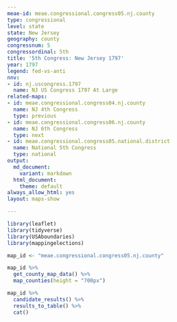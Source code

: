 ```yaml
---
meae-id: meae.congressional.congress05.nj.county
type: congressional
level: state
state: New Jersey
geography: county
congressnum: 5
congressordinal: 5th
title: '5th Congress: New Jersey 1797'
year: 1797
legend: fed-vs-anti
nnv:
- id: nj.uscongress.1797
  name: NJ US Congress 1797 At Large
related-maps:
- id: meae.congressional.congress04.nj.county
  name: NJ 4th Congress
  type: previous
- id: meae.congressional.congress06.nj.county
  name: NJ 6th Congress
  type: next
- id: meae.congressional.congress05.national.district
  name: National 5th Congress
  type: national
output:
  md_document:
    variant: markdown
  html_document:
    theme: default
always_allow_html: yes
layout: maps-show

---
```


```r
library(leaflet)
library(tidyverse)
library(USAboundaries)
library(mappingelections)

map_id <- "meae.congressional.congress05.nj.county"
```

<div class="map">

```r
map_id %>%
  get_county_map_data() %>%
  map_counties(height = "700px")
```

</div>

<div class="results-table">

```r
map_id %>%
  candidate_results() %>%
  results_to_table() %>%
  cat()
```

</div>
